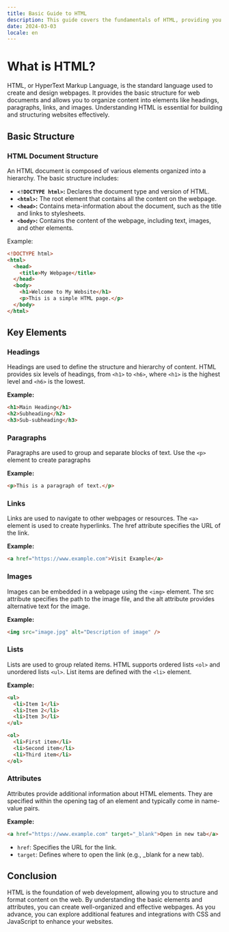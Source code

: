 ```yaml
---
title: Basic Guide to HTML
description: This guide covers the fundamentals of HTML, providing you with the knowledge to structure your website efficiently and effectively.
date: 2024-03-03
locale: en
---
```


# What is HTML?

HTML, or HyperText Markup Language, is the standard language used to create and design webpages. It provides the basic structure for web documents and allows you to organize content into elements like headings, paragraphs, links, and images. Understanding HTML is essential for building and structuring websites effectively.

## Basic Structure

### HTML Document Structure

An HTML document is composed of various elements organized into a hierarchy. The basic structure includes:

- **`<!DOCTYPE html>`:** Declares the document type and version of HTML.
- **`<html>`:** The root element that contains all the content on the webpage.
- **`<head>`:** Contains meta-information about the document, such as the title and links to stylesheets.
- **`<body>`:** Contains the content of the webpage, including text, images, and other elements.

Example:

```html
<!DOCTYPE html>
<html>
  <head>
    <title>My Webpage</title>
  </head>
  <body>
    <h1>Welcome to My Website</h1>
    <p>This is a simple HTML page.</p>
  </body>
</html>
```

## Key Elements

### Headings

Headings are used to define the structure and hierarchy of content. HTML provides six levels of headings, from `<h1>` to `<h6>`, where `<h1>` is the highest level and `<h6>` is the lowest.

**Example:**

```html
<h1>Main Heading</h1>
<h2>Subheading</h2>
<h3>Sub-subheading</h3>
```

### Paragraphs

Paragraphs are used to group and separate blocks of text. Use the `<p>` element to create paragraphs

**Example:**

```html
<p>This is a paragraph of text.</p>
```

### Links

Links are used to navigate to other webpages or resources. The `<a>` element is used to create hyperlinks. The href attribute specifies the URL of the link.

**Example:**

```html
<a href="https://www.example.com">Visit Example</a>
```

### Images

Images can be embedded in a webpage using the `<img>` element. The src attribute specifies the path to the image file, and the alt attribute provides alternative text for the image.

**Example:**

```html
<img src="image.jpg" alt="Description of image" />
```

### Lists

Lists are used to group related items. HTML supports ordered lists `<ol>` and unordered lists `<ul>`. List items are defined with the `<li>` element.

**Example:**

```html
<ul>
  <li>Item 1</li>
  <li>Item 2</li>
  <li>Item 3</li>
</ul>

<ol>
  <li>First item</li>
  <li>Second item</li>
  <li>Third item</li>
</ol>
```

### Attributes

Attributes provide additional information about HTML elements. They are specified within the opening tag of an element and typically come in name-value pairs.

**Example:**

```html
<a href="https://www.example.com" target="_blank">Open in new tab</a>
```

- `href`: Specifies the URL for the link.
- `target`: Defines where to open the link (e.g., \_blank for a new tab).

## Conclusion

HTML is the foundation of web development, allowing you to structure and format content on the web. By understanding the basic elements and attributes, you can create well-organized and effective webpages. As you advance, you can explore additional features and integrations with CSS and JavaScript to enhance your websites.
